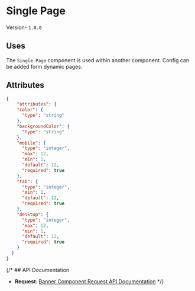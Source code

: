 

# Single Page
Version- `1.0.0`

## Uses
The `Single Page` component is used within another component. Config can be added form dynamic pages.


## Attributes

```json
{
    "attributes": {
    "color": {
      "type": "string"
    },
    "backgroundColor": {
      "type": "string"
    },
    "mobile": {
      "type": "integer",
      "max": 12,
      "min": 1,
      "default": 12,
      "required": true
    },
    "tab": {
      "type": "integer",
      "min": 1,
      "default": 12,
      "required": true
    },
    "desktop": {
      "type": "integer",
      "max": 12,
      "min": 1,
      "default": 12,
      "required": true
    }
  }
}
```

{/* ## API Documentation

- **Request**: [Banner Component Request API Documentation](#) */}